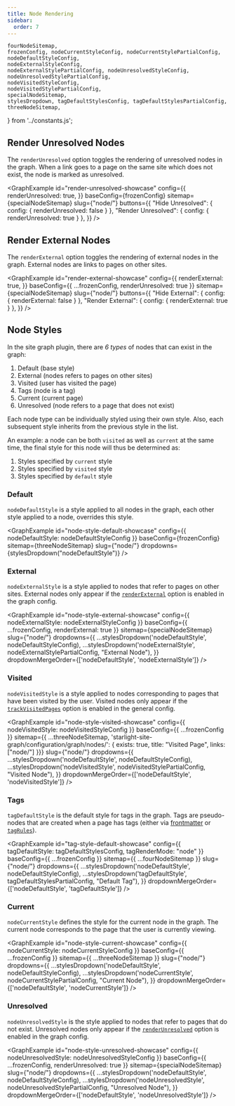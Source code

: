 ```yaml
---
title: Node Rendering
sidebar:
  order: 7
---
```


	fourNodeSitemap,
	frozenConfig, nodeCurrentStyleConfig, nodeCurrentStylePartialConfig,
	nodeDefaultStyleConfig,
	nodeExternalStyleConfig,
	nodeExternalStylePartialConfig, nodeUnresolvedStyleConfig, nodeUnresolvedStylePartialConfig,
	nodeVisitedStyleConfig,
	nodeVisitedStylePartialConfig,
	specialNodeSitemap,
	stylesDropdown, tagDefaultStylesConfig, tagDefaultStylesPartialConfig,
	threeNodeSitemap,
} from '../constants.js';


## Render Unresolved Nodes

The `renderUnresolved` option toggles the rendering of unresolved nodes in the graph.
When a link goes to a page on the same site which does not exist, the node is marked as unresolved.

<GraphExample id="render-unresolved-showcase" config={{
	renderUnresolved: true,
}} baseConfig={frozenConfig} sitemap={specialNodeSitemap} slug={"node/"}
	buttons={{
		"Hide Unresolved": { config: { renderUnresolved: false } },
		"Render Unresolved": { config: { renderUnresolved: true } },
	}}
/>

## Render External Nodes

The `renderExternal` option toggles the rendering of external nodes in the graph.
External nodes are links to pages on other sites.

<GraphExample id="render-external-showcase" config={{
	renderExternal: true,
}} baseConfig={{ ...frozenConfig, renderUnresolved: true }} sitemap={specialNodeSitemap} slug={"node/"}
	buttons={{
		"Hide External": { config: { renderExternal: false } },
		"Render External": { config: { renderExternal: true } },
	}}
/>

## Node Styles

In the site graph plugin, there are _6 types_ of nodes that can exist in the graph:
1. Default (base style)
2. External (nodes refers to pages on other sites)
3. Visited (user has visited the page)
4. Tags (node is a tag)
5. Current (current page)
6. Unresolved (node refers to a page that does not exist)

Each node type can be individually styled using their own style.
Also, each subsequent style inherits from the previous style in the list.

An example: a node can be both `visited` as well as `current` at the same time, the final style for this node will thus be determined as:
1. Styles specified by `current` style
2. Styles specified by `visited` style
3. Styles specified by `default` style


### Default

`nodeDefaultStyle` is a style applied to all nodes in the graph, each other style applied to a node, overrides this style.

<GraphExample id="node-style-default-showcase" config={{
	nodeDefaultStyle: nodeDefaultStyleConfig
}} baseConfig={frozenConfig} sitemap={threeNodeSitemap} slug={"node/"}
	dropdowns={stylesDropdown("nodeDefaultStyle")}
/>

### External

`nodeExternalStyle` is a style applied to nodes that refer to pages on other sites.
External nodes only appear if the [`renderExternal`](/todo) option is enabled in the graph config.

<GraphExample id="node-style-external-showcase" config={{
	nodeExternalStyle: nodeExternalStyleConfig
}} baseConfig={{ ...frozenConfig, renderExternal: true }} sitemap={specialNodeSitemap} slug={"node/"}
  dropdowns={{
	  ...stylesDropdown('nodeDefaultStyle', nodeDefaultStyleConfig),
	  ...stylesDropdown('nodeExternalStyle', nodeExternalStylePartialConfig, "External Node"),
  }}
  dropdownMergeOrder={['nodeDefaultStyle', 'nodeExternalStyle']}
/>


### Visited

`nodeVisitedStyle` is a style applied to nodes corresponding to pages that have been visited by the user.
Visited nodes only appear if the [`trackVisitedPages`](todo/) option is enabled in the general config.

<GraphExample id="node-style-visited-showcase" config={{
	nodeVisitedStyle: nodeVisitedStyleConfig
}} baseConfig={{ ...frozenConfig }} sitemap={{ ...threeNodeSitemap, 'starlight-site-graph/configuration/graph/nodes/': { exists: true, title: "Visited Page", links: ["node/"] }}} slug={"node/"}
	dropdowns={{
		...stylesDropdown('nodeDefaultStyle', nodeDefaultStyleConfig),
		...stylesDropdown('nodeVisitedStyle', nodeVisitedStylePartialConfig, "Visited Node"),
	}}
	dropdownMergeOrder={['nodeDefaultStyle', 'nodeVisitedStyle']}
/>

### Tags

`tagDefaultStyle` is the default style for tags in the graph.
Tags are pseudo-nodes that are created when a page has tags (either via [frontmatter](/todo) or [`tagRules`](/todo)).

<GraphExample id="tag-style-default-showcase" config={{
	tagDefaultStyle: tagDefaultStylesConfig,
	tagRenderMode: "node"
}} baseConfig={{ ...frozenConfig }} sitemap={{ ...fourNodeSitemap }} slug={"node/"}
			  dropdowns={{
				  ...stylesDropdown('nodeDefaultStyle', nodeDefaultStyleConfig),
				  ...stylesDropdown('tagDefaultStyle', tagDefaultStylesPartialConfig, "Default Tag"),
			  }}
			  dropdownMergeOrder={['nodeDefaultStyle', 'tagDefaultStyle']}
/>

### Current

`nodeCurrentStyle` defines the style for the current node in the graph.
The current node corresponds to the page that the user is currently viewing.

<GraphExample id="node-style-current-showcase" config={{
	nodeCurrentStyle: nodeCurrentStyleConfig
}} baseConfig={{ ...frozenConfig }} sitemap={{ ...threeNodeSitemap }} slug={"node/"}
	dropdowns={{
		...stylesDropdown('nodeDefaultStyle', nodeDefaultStyleConfig),
		...stylesDropdown('nodeCurrentStyle', nodeCurrentStylePartialConfig, "Current Node"),
	}}
	dropdownMergeOrder={['nodeDefaultStyle', 'nodeCurrentStyle']}
/>



### Unresolved

`nodeUnresolvedStyle` is the style applied to nodes that refer to pages that do not exist.
Unresolved nodes only appear if the [`renderUnresolved`](/todo) option is enabled in the graph config.

<GraphExample id="node-style-unresolved-showcase" config={{
	nodeUnresolvedStyle: nodeUnresolvedStyleConfig
}} baseConfig={{ ...frozenConfig, renderUnresolved: true }} sitemap={specialNodeSitemap} slug={"node/"}
	dropdowns={{
		...stylesDropdown('nodeDefaultStyle', nodeDefaultStyleConfig),
		...stylesDropdown('nodeUnresolvedStyle', nodeUnresolvedStylePartialConfig, "Unresolved Node"),
	}}
	dropdownMergeOrder={['nodeDefaultStyle', 'nodeUnresolvedStyle']}
/>
